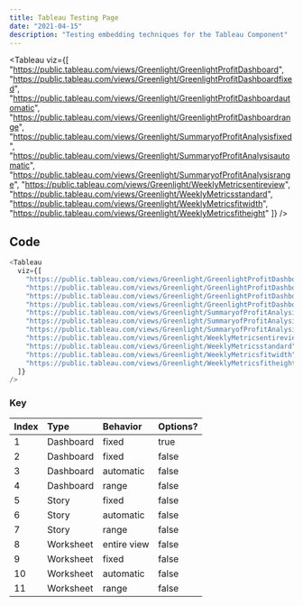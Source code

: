 ```yaml
---
title: Tableau Testing Page
date: "2021-04-15"
description: "Testing embedding techniques for the Tableau Component"
---
```


<Tableau
  viz={[
    "https://public.tableau.com/views/Greenlight/GreenlightProfitDashboard",
    "https://public.tableau.com/views/Greenlight/GreenlightProfitDashboardfixed",
    "https://public.tableau.com/views/Greenlight/GreenlightProfitDashboardautomatic",
    "https://public.tableau.com/views/Greenlight/GreenlightProfitDashboardrange",
    "https://public.tableau.com/views/Greenlight/SummaryofProfitAnalysisfixed",
    "https://public.tableau.com/views/Greenlight/SummaryofProfitAnalysisautomatic",
    "https://public.tableau.com/views/Greenlight/SummaryofProfitAnalysisrange",
    "https://public.tableau.com/views/Greenlight/WeeklyMetricsentireview",
    "https://public.tableau.com/views/Greenlight/WeeklyMetricsstandard",
    "https://public.tableau.com/views/Greenlight/WeeklyMetricsfitwidth",
    "https://public.tableau.com/views/Greenlight/WeeklyMetricsfitheight"
  ]}
/>

## Code

```js {numberLines}
<Tableau
  viz={[
    "https://public.tableau.com/views/Greenlight/GreenlightProfitDashboard",
    "https://public.tableau.com/views/Greenlight/GreenlightProfitDashboardfixed",
    "https://public.tableau.com/views/Greenlight/GreenlightProfitDashboardautomatic",
    "https://public.tableau.com/views/Greenlight/GreenlightProfitDashboardrange",
    "https://public.tableau.com/views/Greenlight/SummaryofProfitAnalysisfixed",
    "https://public.tableau.com/views/Greenlight/SummaryofProfitAnalysisautomatic",
    "https://public.tableau.com/views/Greenlight/SummaryofProfitAnalysisrange",
    "https://public.tableau.com/views/Greenlight/WeeklyMetricsentireview",
    "https://public.tableau.com/views/Greenlight/WeeklyMetricsstandard",
    "https://public.tableau.com/views/Greenlight/WeeklyMetricsfitwidth",
    "https://public.tableau.com/views/Greenlight/WeeklyMetricsfitheight"
  ]}
/>
```

### Key

| Index | Type      |  Behavior   | Options? |
| :---- | :-------- | :---------- | :------- | 
|   1   | Dashboard |    fixed    |   true   |
|   2   | Dashboard |    fixed    |   false  |
|   3   | Dashboard |  automatic  |   false  |
|   4   | Dashboard |    range    |   false  |
|   5   |   Story   |    fixed    |   false  |
|   6   |   Story   |  automatic  |   false  |
|   7   |   Story   |    range    |   false  |
|   8   | Worksheet | entire view |   false  |
|   9   | Worksheet |    fixed    |   false  |
|   10  | Worksheet |  automatic  |   false  |
|   11  | Worksheet |    range    |   false  |
